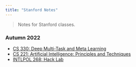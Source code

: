 ```yaml
---
title: "Stanford Notes"
---
```


> Notes for Stanford classes. 

### Autumn 2022 

- [CS 330: Deep Multi-Task and Meta Learning](pages/cs330.qmd)
- [CS 221: Artificial Intelligence: Principles and Techniques](pages/cs221.qmd)
- [INTLPOL 268: Hack Lab](pages/intlpol268.qmd)
<!-- 
### Winter 2022 

- [CS 109: Introduction to Probability for Computer Scientists](pages/cs109.qmd) -->
